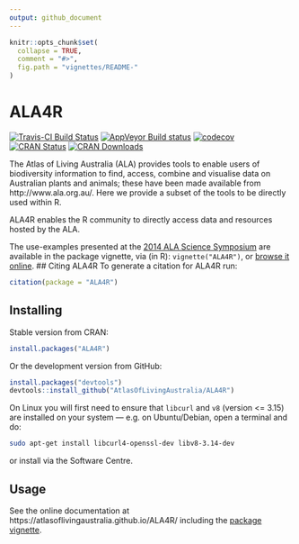 ```yaml
---
output: github_document
---
```


<!-- README.md is generated from README.Rmd. Please edit that file -->

```r
knitr::opts_chunk$set(
  collapse = TRUE,
  comment = "#>",
  fig.path = "vignettes/README-"
)
```

# ALA4R

[![Travis-CI Build Status](https://travis-ci.org/AtlasOfLivingAustralia/ALA4R.svg?branch=master)](https://travis-ci.org/AtlasOfLivingAustralia/ALA4R)
[![AppVeyor Build status](https://ci.appveyor.com/api/projects/status/g9pudc4l7053w4vn/branch/master?svg=true)](https://ci.appveyor.com/project/PeggyNewman/ala4r/branch/master)
[![codecov](https://codecov.io/gh/AtlasOfLivingAustralia/ALA4R/branch/master/graph/badge.svg)](https://codecov.io/gh/AtlasOfLivingAustralia/ALA4R)
[![CRAN Status](http://www.r-pkg.org/badges/version/ALA4R)](http://www.r-pkg.org/pkg/ALA4R)
[![CRAN Downloads](https://cranlogs.r-pkg.org/badges/grand-total/ALA4R)](https://cran.rstudio.com/web/packages/ALA4R/index.html)

The Atlas of Living Australia (ALA) provides tools to enable users of biodiversity information to find, access, combine and visualise data on Australian plants and animals; these have been made available from http://www.ala.org.au/. Here we provide a subset of the tools to be directly used within R.

ALA4R enables the R community to directly access data and resources hosted by the ALA.

The use-examples presented at the [2014 ALA Science Symposium](http://www.ala.org.au/blogs-news/2014-atlas-of-living-australia-science-symposium/) are available in the package vignette, via (in R): `vignette("ALA4R")`, or [browse it online](https://atlasoflivingaustralia.github.io/ALA4R/articles/ALA4R.html).
## Citing ALA4R 
To generate a citation for ALA4R run: 
```r
citation(package = "ALA4R")
```

## Installing

Stable version from CRAN:

```r
install.packages("ALA4R")
```

Or the development version from GitHub:

```r
install.packages("devtools")
devtools::install_github("AtlasOfLivingAustralia/ALA4R")
```

On Linux you will first need to ensure that `libcurl` and `v8` (version <= 3.15) are installed on your system --- e.g. on Ubuntu/Debian, open a terminal and do:

```sh
sudo apt-get install libcurl4-openssl-dev libv8-3.14-dev
```
or install via the Software Centre.


## Usage

See the online documentation at https://atlasoflivingaustralia.github.io/ALA4R/ including the [package vignette](https://atlasoflivingaustralia.github.io/ALA4R/articles/ALA4R.html).

